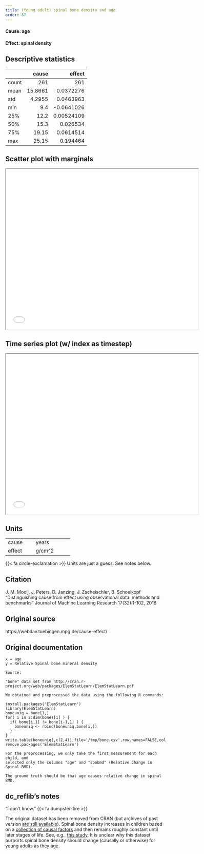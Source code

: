 ```yaml
---
title: (Young adult) spinal bone density and age
order: 87
---
```


#### **Cause**: age
#### **Effect**: spinal density

## Descriptive statistics
|       |    cause |       effect |
|:------|---------:|-------------:|
| count | 261      | 261          |
| mean  |  15.8661 |   0.0372276  |
| std   |   4.2955 |   0.0463963  |
| min   |   9.4    |  -0.0641026  |
| 25%   |  12.2    |   0.00524109 |
| 50%   |  15.3    |   0.026534   |
| 75%   |  19.15   |   0.0614514  |
| max   |  25.15   |   0.194464   |

## Scatter plot with marginals

```{=html}
<iframe width=600 height=500 src="plots/scatter_0088.html"></iframe>
```

## Time series plot (w/ index as timestep)

```{=html}
<iframe width=600 height=500 src="plots/series_0088.html"></iframe>
```

## Units
+----------+-----------------+
| cause    | years           |
+----------+-----------------+
| effect   | g/cm^2          |
+----------+-----------------+
{{< fa circle-exclamation >}} Units are just a guess. See notes below.


## Citation
J. M. Mooij, J. Peters, D. Janzing, J. Zscheischler, B. Schoelkopf
"Distinguishing cause from effect using observational data: methods and benchmarks"
Journal of Machine Learning Research 17(32):1-102, 2016

## Original source
https://webdav.tuebingen.mpg.de/cause-effect/

## Original documentation
```
x = age
y = Relative Spinal bone mineral density

Source:

"bone" data set from http://cran.r-project.org/web/packages/ElemStatLearn/ElemStatLearn.pdf

We obtained and preprocessed the data using the following R commands:

install.packages('ElemStatLearn')
library(ElemStatLearn)
boneuniq = bone[1,]
for( i in 2:dim(bone)[1] ) { 
  if( bone[i,1] != bone[i-1,1] ) { 
    boneuniq <- rbind(boneuniq,bone[i,])
  } 
}
write.table(boneuniq[,c(2,4)],file='/tmp/bone.csv',row.names=FALSE,col.names=FALSE)
remove.packages('ElemStatLearn')

For the preprocessing, we only take the first measurement for each child, and 
selected only the columns "age" and "spnbmd" (Relative Change in Spinal BMD).

The ground truth should be that age causes relative change in spinal BMD.
```

## dc_reflib's notes
::: {.callout-note title="Operational Causality"}
"I don't know." {{< fa dumpster-fire >}} 

The original dataset has been removed from CRAN (but archives of past version [are still available](https://cran.r-project.org/web/packages/ElemStatLearn/)). Spinal bone density increases in children based on a [collection of causal factors](https://www.ncbi.nlm.nih.gov/pmc/articles/PMC3527676/) and then remains roughly constant until later stages of life. See, e.g., [this study](https://www.ncbi.nlm.nih.gov/pmc/articles/PMC2413314/). It is unclear why this dataset purports spinal bone density should change (causally or otherwise) for young adults as they age.
:::